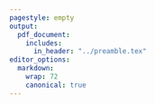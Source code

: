 ```yaml
---
pagestyle: empty
output: 
  pdf_document:
    includes:
      in_header: "../preamble.tex"
editor_options:
  markdown:
    wrap: 72
    canonical: true
---
```


```{=latex}
\begin{figure}[h]
    \centering
\begin{tikzpicture}

\definecolor{amethyst}{rgb}{0.6, 0.4, 0.8}
\definecolor{awesome}{rgb}{1.0, 0.13, 0.32}
\definecolor{ballblue}{rgb}{0.13, 0.67, 0.8}
\definecolor{goldenyellow}{rgb}{1.0, 0.87, 0.0}
\definecolor{deepskyblue}{rgb}{0.0, 0.75, 1.0}
\definecolor{green(pigment)}{rgb}{0.0, 0.65, 0.31}

\tikzstyle{level 1} = [sibling distance=4.5cm, level distance=1.5cm]
\tikzstyle{level 2}=[sibling distance=2.5cm]
\tikzstyle{labels} = [text width=5em, text centered]
\tikzstyle{main} = [shape=circle, draw, align=center, top color=white, bottom color=blue!20, thick]
\tikzstyle{x1} = [shape=circle, draw, align=center, bottom color=white, top color=green(pigment)!40, thick]
\tikzstyle{n1} = [shape=circle, draw, align=center, bottom color=white, top color=amethyst!40, thick]
\tikzstyle{x2} = [shape=circle, draw, align=center, bottom color=white, top color=awesome!40, thick]
\tikzstyle{n2} = [shape=circle, draw, align=center, bottom color=white, top color=deepskyblue!40, thick]

    \node[main](Pros) {\scriptsize Prospect}
    child { node[main](A1) {}
        child{ node[x1](X1) {$\$3000$}}
        child{ node[n1](N1) {$\$0$}}}
    child { node[main](A2) {}
        child{ node[n2](N2) {$\$0$}}
        child{ node[x2](X2) {$\$4000$}}};
    \draw[->,black, thick](Pros) -- (A1);
    \draw[->,black, thick](Pros) -- (A2);
    \draw[->,green(pigment), ultra thick] (A1) -- (X1);
    \draw[->,amethyst, ultra thick] (A1) -- (N1);
    \draw[->,deepskyblue, ultra thick] (A2) -- (N2);
    \draw[->,awesome, ultra thick] (A2) -- (X2);
    \node[labels] at (-2.5,-0.7) {\scriptsize Option 1 (\$3000, 1)};
    \node[labels] at (2.5,-0.7) {\scriptsize Option 2 (\$4000, 0.8)};
    \node[labels] at (-1,-2) {$(1 - 1.0)$};
    \node[labels] at (-3,-2) {$1.0$};
    \node[labels] at (0.95,-2) {$(1 - 0.8)$};
    \node[labels] at (3.075,-2) {$0.8$};
    
    
    % old path labels of h1-h4
    %\node[labels, color = green(pigment), thick] at (-3.5,-3.75) {$h_{1}$};
    %\node[labels, color = amethyst, thick] at (-0.95,-3.75) {$h_{2}$};
    %\node[labels, color = deepskyblue, thick] at (1.05,-3.75) {$h_{3}$};
    %\node[labels, color = awesome, thick] at (3.5,-3.75) {$h_{4}$};
    
\end{tikzpicture}
\end{figure}
```
